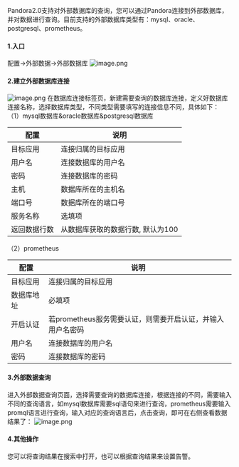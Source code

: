 Pandora2.0支持对外部数据库的查询，您可以通过Pandora连接到外部数据库，并对数据进行查询。目前支持的外部数据库类型有：mysql、oracle、postgresql、prometheus。
#### 1.入口
配置→外部数据→外部数据库
![image.png](https://dn-odum9helk.qbox.me/Fvab2uj-LKz3b1dN2_62T57UOyFJ)
#### 2.建立外部数据库连接
![image.png](https://dn-odum9helk.qbox.me/FtWTTJ0vGAIsem5LrhQXY8geKQjQ)
在数据库连接标签页，新建需要查询的数据库连接，定义好数据库连接名称，选择数据库类型，不同类型需要填写的连接信息不同，具体如下：
（1）mysql数据库&oracle数据库&postgresql数据库

|配置|说明|
|-|-|
|目标应用|连接归属的目标应用|
|用户名|连接数据库的用户名|
|密码|连接数据库的密码|
|主机|数据库所在的主机名|
|端口号|数据库所在的端口号|
|服务名称|选填项|
|返回数据行数|从数据库获取的数据行数, 默认为100|

（2）prometheus

|配置|说明|
|-|-|
|目标应用|连接归属的目标应用|
|数据库地址|必填项|
|开启认证|若prometheus服务需要认证，则需要开启认证，并输入用户名密码|
|用户名|连接数据库的用户名|
|密码|连接数据库的密码|

#### 3.外部数据查询
进入外部数据查询页面，选择需要查询的数据库连接，根据连接的不同，需要输入不同的查询语言，如mysql数据库需要sql语句来进行查询，prometheus需要输入promql语言进行查询，输入对应的查询语言后，点击查询，即可在右侧查看数据结果了：
![image.png](https://dn-odum9helk.qbox.me/FnUg-IA_8dDtC6TNKjX-fpMwLuGD)
#### 4.其他操作
您可以将查询结果在搜索中打开，也可以根据查询结果来设置告警。

